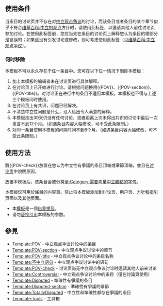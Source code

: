 <includeonly><!-- 在這裡加入模板的保護標識 --></includeonly><noinclude>{{Documentation subpage}}</noinclude>
<!-- 在本行下編輯模板說明 -->
== 使用条件 ==
当条目的讨论页并不存在对[[维基百科:中立观点争议|中立观点争议]]的讨论，而该条目或者条目的某个章节似乎不符合[[维基百科:中立的观点]]方针时，请使用此标签，以邀请其他人前往讨论页参加讨论。在使用此标签前，您应当先在条目的讨论页上解释您认为条目的哪部分是错误的；如果这没有引发讨论或修改，则可考虑使用此标签（见[[维基百科:中立观点争议]]）。

===何时移除===
本模板不可以永久存在于任一条目中。您可在以下任一情况下删除本模板：
#加上本模板的编辑者未在讨论页进行具体解释。
#在讨论页上已开始进行讨论。请根据问题换用<nowiki>{{POV}}</nowiki>、<nowiki>{{POV-section}}</nowiki>、<nowiki>{{POV-title}}</nowiki>。对讨论正在进行中的条目不适用本模板。本模板也不得与上述三个模板同时使用。
#在讨论页上有共识，问题已经解决。
#不清楚中立性问题是什么，没人给出令人满意的解释。
#本模板挂出30天仍没有任何讨论，或者距离上次未得出共识的讨论中最后一次发言不到12个月。（如遇条目内容大幅修改，可不受此条限制。）
#对同一条目使用本模板的间隔时间不到6个月。（如遇条目内容大幅修改，可不受此条限制。）

== 使用方法 ==
將<nowiki>{{POV-check}}</nowiki>放置在您认为中立性有爭議的条目顶端或章節頂端，並且在[[WP:TP|讨论页]]中說明原因。

放置本模板后，该条目会被分类至[[:Category:需要考量中立觀點的字句]]。

本模板仅可用於條目的内容頁。禁止将本模板添加到讨论页、用户页、[[维基百科:方针和指引|方针和指引]]页面以及其他页面。

*本[[Wikipedia:模板消息|模板]]是一個[[Wikipedia:避免自我提及|自我提及]]。
*请勿[[Help:替换引用|替换引用]]本模板的参数。

== 參見 ==
*[[Template:POV]] - 中立观点争议讨论中的条目
*[[Template:POV-section]] - 中立观点争议讨论中的章节
*[[Template:POV-title]] - 中立观点争议讨论中的条目名称
*[[Template:不中立语句]] - 中立观点争议讨论中的语句
*[[Template:POV-check]] - 讨论页尚无中立观点争议讨论时邀请其他人前来讨论
*[[Template:Controversial]] - 中立观点争议讨论中的条目（僅在討論頁使用）
*[[Template:Disputed]] - 準確性有爭議的条目
*[[Template:Disputed-section]] - 準確性有爭議的章節
*[[Template:TotallyDisputed]] - 中立性和準確性都存在爭議的条目
*[[Template:Tools]] - 工具箱

<includeonly>{{sandbox other||
<!-- 本行下加入模板的分類，跨維基連結加入Wikidata（參見[[Wikipedia:Wikidata]]） -->

}}</includeonly>